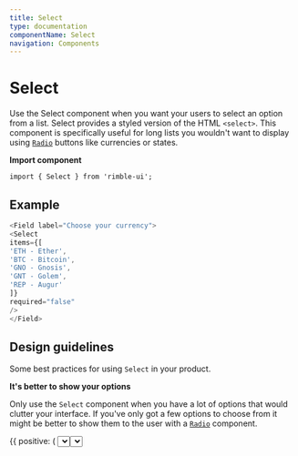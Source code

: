 ```yaml
---
title: Select
type: documentation
componentName: Select
navigation: Components
---
```


# Select
Use the Select component when you want your users to select an option from a list. Select provides a styled version of the HTML `<select>`. This component is specifically useful for long lists you wouldn't want to display using [`Radio`](/ui-components/Radio) buttons like currencies or states.

**Import component**
```lang=jsx
import { Select } from 'rimble-ui';
```

## Example
```js is=react-live
<Field label="Choose your currency">
<Select
items={[
'ETH - Ether',
'BTC - Bitcoin',
'GNO - Gnosis',
'GNT - Golem',
'REP - Augur'
]}
required="false"
/>
</Field>
```

## Design guidelines

Some best practices for using `Select` in your product.

**It's better to show your options**

Only use the `Select` component when you have a lot of options that would clutter your interface. If you've only got a few options to choose from it might be better to show them to the user with a [`Radio`](/Develop/Radio) component.

<DoDont>
  {{
    positive: (
      <Box>
        <Select
          items={[
            'ETH - Ether',
            'BTC - Bitcoin',
            'GNO - Gnosis',
            'GNT - Golem',
            'REP - Augur',
          ]}
        />
        <Text my={4}>OR</Text>
        <Radio label="ETH - Ether" my={2} required="false" />
        <Radio label="FIAT e.g. USD" my={2} required="false" />
      </Box>
    ),
    negative: (
      <Box>
        <Select items={['ETH - Ether', 'FIAT e.g. USD']} />
      </Box>
    ),
  }}
</DoDont>

## Related components

- [`Radio`](/ui-components/Radio) - When users can only choose one option or the choices are binary like yes/no
- [`Checkbox`](/ui-components/Checkbox) – When users can choose 0 or multiple options from a list
